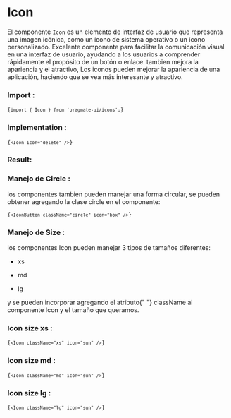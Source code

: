 
# Icon

El componente `Icon` es un elemento de interfaz de usuario que representa una imagen icónica, como un ícono de sistema
operativo o un ícono personalizado. Excelente componente para facilitar la comunicación visual en una interfaz de
usuario, ayudando a los usuarios a comprender rápidamente el propósito de un botón o enlace. tambien mejora la
apariencia y el atractivo, Los iconos pueden mejorar la apariencia de una aplicación, haciendo que se vea más
interesante y atractivo.

### Import :

<Code>{`import { Icon } from 'pragmate-ui/icons';`}</Code>

### Implementation :

<Code className="component-implementation__code">{`<Icon icon="delete" />`}</Code>

### Result:

<Icon icon="delete" />

### Manejo de Circle :

los componentes tambien pueden manejar una forma circular, se pueden obtener agregando la clase circle en el componente:

<Code>{`<IconButton className="circle" icon="box" />`}</Code>

<IconButton className="circle" icon="delete" />

### Manejo de Size :

los componentes Icon pueden manejar 3 tipos de tamaños diferentes:

-   xs

-   md

-   lg

y se pueden incorporar agregando el atributo{" "} className al componente Icon y el tamaño que queramos.

### Icon size xs :

<Code>{`<Icon className="xs" icon="sun" />`}</Code>

<Icon className="xs" icon="sun" />

### Icon size md :

<Code>{`<Icon className="md" icon="sun" />`}</Code>

<Icon className="md" icon="sun" />

### Icon size lg :

<Code>{`<Icon className="lg" icon="sun" />`}</Code>

<Icon className="lg" icon="sun" />
